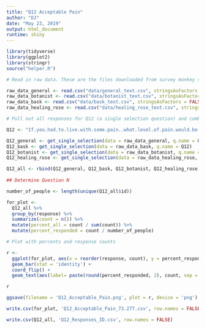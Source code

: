```yaml
---
title: "Q12 Acceptable Pain"
author: "DJ"
date: "May 23, 2019"
output: html_document
runtime: shiny
---
```


```r
library(tidyverse)
library(ggplot2)
library(stringr)
source("helper.R")
```

```r
# Read in raw data. These are the files downloaded from survey monkey saved as a .csv

raw_data_general <- read.csv("data/general_text.csv", stringsAsFactors = FALSE)
raw_data_botanist <- read.csv("data/botanist_text.csv", stringsAsFactors = FALSE)
raw_data_bask <- read.csv("data/bask_text.csv", stringsAsFactors = FALSE)
raw_data_healing_rose <- read.csv("data/healing_rose_text.csv", stringsAsFactors = FALSE)

```

```r
# Pull out all responses for Q12 (a single selection question) and combine

Q12 <- "If.you.had.to.live.with.some.pain..what.level.of.pain.would.be.acceptable."

Q12_general <- get_single_selection(data = raw_data_general, q.name = Q12)
Q12_bask <- get_single_selection(data = raw_data_bask, q.name = Q12)
Q12_botanist <- get_single_selection(data = raw_data_botanist, q.name = Q12)
Q12_healing_rose <- get_single_selection(data = raw_data_healing_rose, q.name = Q12)

Q12_all <- rbind(Q12_general, Q12_bask, Q12_botanist, Q12_healing_rose)
  
## Determine Question N

number_of_people <- length(unique(Q12_all$id))

```

```r

for_plot <- 
  Q12_all %>%
  group_by(response) %>%
  summarize(count = n()) %>%
  mutate(percent_all = count / sum(count)) %>%
  mutate(percent_responded = count / number_of_people)

```

```r
# Plot with percents and response counts

r <- 
  ggplot(for_plot, aes(x = reorder(response, count), y = percent_responded)) +
  geom_bar(stat = 'identity') +
  coord_flip() +
  geom_text(aes(label= paste(round(percent_responded, 2), count, sep = "***")))

r

```

```r

ggsave(filename = 'Q12_Acceptable_Pain.png', plot = r, device = 'png')

write.csv(for_plot, 'Q12_Acceptable_Pain_73.277.csv', row.names = FALSE)

write.csv(Q12_all, 'Q12_Responses_ID.csv', row.names = FALSE)

```